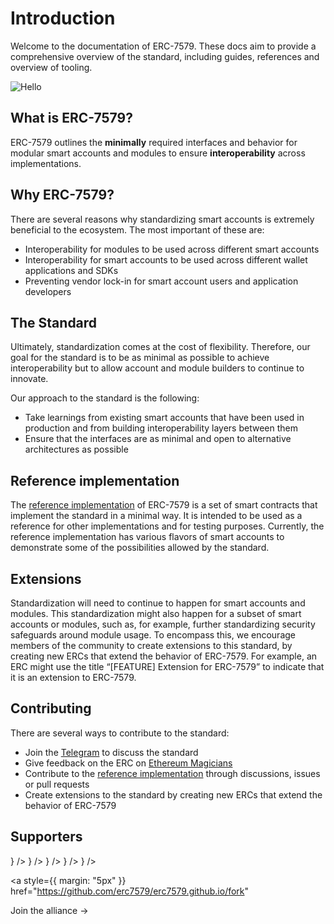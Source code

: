 
# Introduction

Welcome to the documentation of ERC-7579. These docs aim to provide a comprehensive overview of the standard, including guides, references and overview of tooling.

![Hello](/bannerv2.png)

## What is ERC-7579?

ERC-7579 outlines the **minimally** required interfaces and behavior for modular smart accounts and modules to ensure **interoperability** across implementations.

## Why ERC-7579?

There are several reasons why standardizing smart accounts is extremely beneficial to the ecosystem. The most important of these are:

- Interoperability for modules to be used across different smart accounts
- Interoperability for smart accounts to be used across different wallet applications and SDKs
- Preventing vendor lock-in for smart account users and application developers

## The Standard

Ultimately, standardization comes at the cost of flexibility. Therefore, our goal for the standard is to be as minimal as possible to achieve interoperability but to allow account and module builders to continue to innovate.

Our approach to the standard is the following:

- Take learnings from existing smart accounts that have been used in production and from building interoperability layers between them
- Ensure that the interfaces are as minimal and open to alternative architectures as possible

## Reference implementation

The [reference implementation](https://github.com/erc7579/erc7579-implementation) of ERC-7579 is a set of smart contracts that implement the standard in a minimal way. It is intended to be used as a reference for other implementations and for testing purposes. Currently, the reference implementation has various flavors of smart accounts to demonstrate some of the possibilities allowed by the standard.

## Extensions

Standardization will need to continue to happen for smart accounts and modules. This standardization might also happen for a subset of smart accounts or modules, such as, for example, further standardizing security safeguards around module usage. To encompass this, we encourage members of the community to create extensions to this standard, by creating new ERCs that extend the behavior of ERC-7579. For example, an ERC might use the title “[FEATURE] Extension for ERC-7579” to indicate that it is an extension to ERC-7579.

## Contributing

There are several ways to contribute to the standard:

- Join the [Telegram](https://t.me/+KfB9WuhKDgk5YzIx) to discuss the standard
- Give feedback on the ERC on [Ethereum Magicians](https://ethereum-magicians.org/t/erc-7579-minimal-modular-smart-accounts/17336)
- Contribute to the [reference implementation](https://github.com/erc7579/erc7579-implementation) through discussions, issues or pull requests
- Create extensions to the standard by creating new ERCs that extend the behavior of ERC-7579

## Supporters

<Cards >
  <Card
    title="Biconomy"
    href="https://biconomy.io/"
    icon={<Image src="/biconomy.jpeg" width={50} height={50} alt="" style={{marginRight:"5px"}}/>}
    />
  <Card 
  title="ZeroDev"
  href="https://zerodev.app/"
  icon={<Image src="/zerodev.png" width={50} height={50} alt="" style={{marginRight:"5px"}}/>}
  />
  <Card
  title="Rhinestone"
    href="https://www.rhinestone.wtf/"
    icon={<Image src="/rhinestone.png" width={50} height={50} alt="" style={{marginRight:"5px"}}/>}
  />
  <Card
  title="OKX"
    href="https://www.okx.com/"
    icon={<Image src="/okx.jpeg" width={50} height={50} alt="" style={{marginRight:"5px"}}/>}
    />
  <Card
   title="Etherspot"
     href="https://etherspot.io"
     icon={<Image src="/etherspot.jpg" width={50} height={50} alt="" style={{marginRight:"5px"}}/>}
   />
</Cards>

<a
  style={{ margin: "5px" }}
  href="https://github.com/erc7579/erc7579.github.io/fork"
>
  Join the alliance →
</a>
